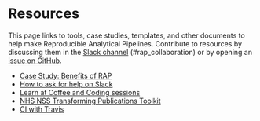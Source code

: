 # Resources

This page links to tools, case studies, templates, and other documents to help
make Reproducible Analytical Pipelines. Contribute to resources by discussing
them in the [Slack
channel](https://govdatascience.slack.com/messages/C6H22U3H9/)
(#rap_collaboration) or by opening an [issue on
GitHub](https://github.com/ukgovdatascience/rap-website/issues).

::: {.unbulleted-list}
* [Case Study: Benefits of RAP](resource-case-study-benefits-2017.html)
* [How to ask for help on Slack](resource-ask-for-help-on-slack.html)
* [Learn at Coffee and Coding sessions](resource-coffee-and-coding.html)
* [NHS NSS Transforming Publications Toolkit](resource-nhs-nss-transforming-publications-toolkit.html)
* [CI with Travis](resources-deployment-ci-with-travis.html)
:::


